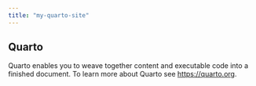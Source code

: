 ```yaml
---
title: "my-quarto-site"
---
```


## Quarto

Quarto enables you to weave together content and executable code into a finished document. To learn more about Quarto see <https://quarto.org>.
